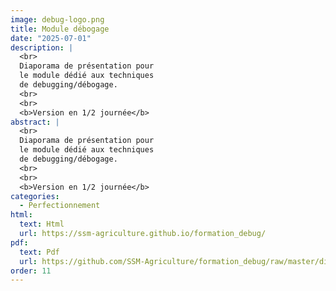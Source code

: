 ```yaml
---
image: debug-logo.png
title: Module débogage
date: "2025-07-01"
description: |
  <br>
  Diaporama de présentation pour
  le module dédié aux techniques
  de debugging/débogage.
  <br>
  <br>
  <b>Version en 1/2 journée</b> 
abstract: |
  <br>
  Diaporama de présentation pour
  le module dédié aux techniques
  de debugging/débogage.
  <br>
  <br>
  <b>Version en 1/2 journée</b> 
categories:
  - Perfectionnement
html:
  text: Html
  url: https://ssm-agriculture.github.io/formation_debug/
pdf:
  text: Pdf 
  url: https://github.com/SSM-Agriculture/formation_debug/raw/master/diaporama_pdf/Diaporama_debug.pdf
order: 11
---
```

